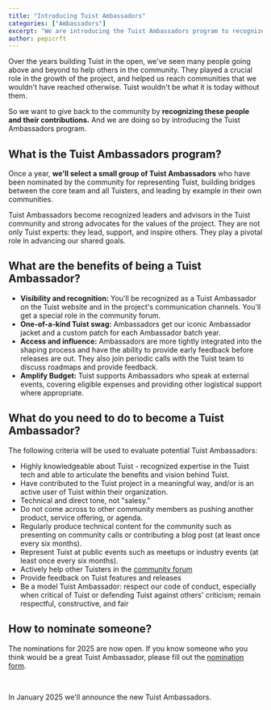 ```yaml
---
title: "Introducing Tuist Ambassadors"
categories: ["Ambassadors"]
excerpt: "We are introducing the Tuist Ambassadors program to recognize the people who have been going above and beyond to help others in the community."
author: pepicrft
---
```


Over the years building Tuist in the open,
we've seen many people going above and beyond to help others in the community.
They played a crucial role in the growth of the project,
and helped us reach communities that we wouldn't have reached otherwise.
Tuist wouldn't be what it is today without them.

So we want to give back to the community by **recognizing these people and their contributions.**
And we are doing so by introducing the Tuist Ambassadors program.

## What is the Tuist Ambassadors program?

Once a year, **we'll select a small group of Tuist Ambassadors** who have been nominated by the community for representing Tuist, building bridges between the core team and all Tuisters, and leading by example in their own communities.

Tuist Ambassadors become recognized leaders and advisors in the Tuist community and strong advocates for the values of the project. They are not only Tuist experts: they lead, support, and inspire others. They play a pivotal role in advancing our shared goals.

## What are the benefits of being a Tuist Ambassador?

- **Visibility and recognition:** You'll be recognized as a Tuist Ambassador on the Tuist website and in the project's communication channels. You'll get a special role in the community forum.
- **One-of-a-kind Tuist swag:** Ambassadors get our iconic Ambassador jacket and a custom patch for each Ambassador batch year.
- **Access and influence:** Ambassadors are more tightly integrated into the shaping process and have the ability to provide early feedback before releases are out. They also join periodic calls with the Tuist team to discuss roadmaps and provide feedback.
- **Amplify Budget:** Tuist supports Ambassadors who speak at external events, covering eligible expenses and providing other logistical support where appropriate.

## What do you need to do to become a Tuist Ambassador?

The following criteria will be used to evaluate potential Tuist Ambassadors:

- Highly knowledgeable about Tuist - recognized expertise in the Tuist tech and able to articulate the benefits and vision behind Tuist.
- Have contributed to the Tuist project in a meaningful way, and/or is an active user of Tuist within their organization.
- Technical and direct tone, not "salesy."
- Do not come across to other community members as pushing another product, service offering, or agenda.
- Regularly produce technical content for the community such as presenting on community calls or contributing a blog post (at least once every six months).
- Represent Tuist at public events such as meetups or industry events (at least once every six months).
- Actively help other Tuisters in the [community forum](https://community.tuist.io)
- Provide feedback on Tuist features and releases
- Be a model Tuist Ambassador: respect our code of conduct, especially when critical of Tuist or defending Tuist against others' criticism; remain respectful, constructive, and fair

## How to nominate someone?

The nominations for 2025 are now open. If you know someone who you think would be a great Tuist Ambassador, please fill out the [nomination form](https://opnform.com/forms/2025-tuist-ambassador-nomination-bojn4d).

<br/>

In January 2025 we'll announce the new Tuist Ambassadors.
